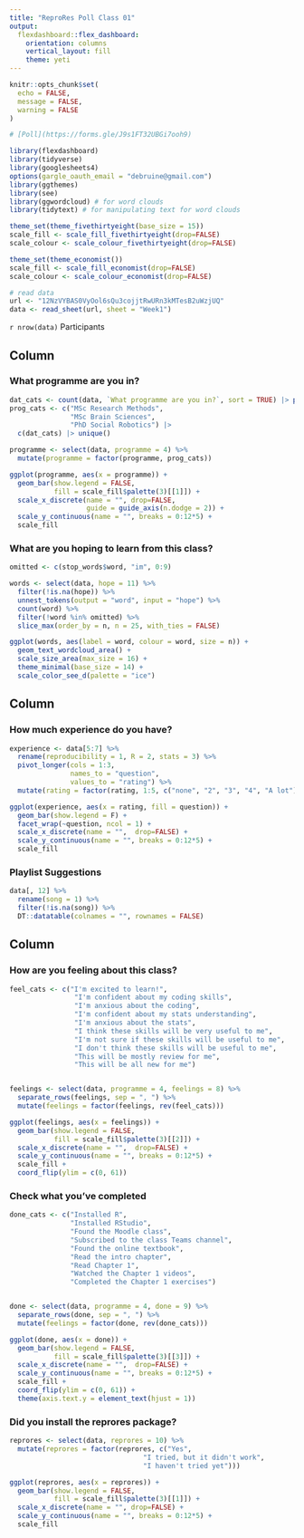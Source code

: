 ```yaml
---
title: "ReproRes Poll Class 01"
output: 
  flexdashboard::flex_dashboard:
    orientation: columns
    vertical_layout: fill
    theme: yeti
---
```


```r
knitr::opts_chunk$set(
  echo = FALSE,
  message = FALSE,
  warning = FALSE
)

# [Poll](https://forms.gle/J9s1FT32UBGi7ooh9)

library(flexdashboard)
library(tidyverse)
library(googlesheets4)
options(gargle_oauth_email = "debruine@gmail.com")
library(ggthemes)
library(see)
library(ggwordcloud) # for word clouds
library(tidytext) # for manipulating text for word clouds
```

```r
theme_set(theme_fivethirtyeight(base_size = 15))
scale_fill <- scale_fill_fivethirtyeight(drop=FALSE)
scale_colour <- scale_colour_fivethirtyeight(drop=FALSE)
```

```r
theme_set(theme_economist())
scale_fill <- scale_fill_economist(drop=FALSE)
scale_colour <- scale_colour_economist(drop=FALSE)
```



```r
# read data
url <- "12NzVYBAS0VyOol6sQu3cojjtRwURn3kMTesB2uWzjUQ"
data <- read_sheet(url, sheet = "Week1")
```

`r nrow(data)` Participants

Column {data-width=300}
-----------------------------------------------------------------------

### What programme are you in?

```r
dat_cats <- count(data, `What programme are you in?`, sort = TRUE) |> pull(1)
prog_cats <- c("MSc Research Methods",
               "MSc Brain Sciences",
               "PhD Social Robotics") |>
  c(dat_cats) |> unique()

programme <- select(data, programme = 4) %>%
  mutate(programme = factor(programme, prog_cats))

ggplot(programme, aes(x = programme)) + 
  geom_bar(show.legend = FALSE,
           fill = scale_fill$palette(3)[[1]]) +
  scale_x_discrete(name = "", drop=FALSE, 
                   guide = guide_axis(n.dodge = 2)) +
  scale_y_continuous(name = "", breaks = 0:12*5) +
  scale_fill
```

### What are you hoping to learn from this class?

```r
omitted <- c(stop_words$word, "im", 0:9)

words <- select(data, hope = 11) %>%
  filter(!is.na(hope)) %>%
  unnest_tokens(output = "word", input = "hope") %>%
  count(word) %>%
  filter(!word %in% omitted) %>%
  slice_max(order_by = n, n = 25, with_ties = FALSE)

ggplot(words, aes(label = word, colour = word, size = n)) +
  geom_text_wordcloud_area() +
  scale_size_area(max_size = 16) +
  theme_minimal(base_size = 14) +
  scale_color_see_d(palette = "ice") 
```

Column {data-width=300}
-----------------------------------------------------------------------


### How much experience do you have?

```r
experience <- data[5:7] %>%
  rename(reproducibility = 1, R = 2, stats = 3) %>%
  pivot_longer(cols = 1:3, 
               names_to = "question",
               values_to = "rating") %>%
  mutate(rating = factor(rating, 1:5, c("none", "2", "3", "4", "A lot")))

ggplot(experience, aes(x = rating, fill = question)) + 
  geom_bar(show.legend = F) +
  facet_wrap(~question, ncol = 1) +
  scale_x_discrete(name = "",  drop=FALSE) +
  scale_y_continuous(name = "", breaks = 0:12*5) +
  scale_fill
```

### Playlist Suggestions

```r
data[, 12] %>%
  rename(song = 1) %>%
  filter(!is.na(song)) %>%
  DT::datatable(colnames = "", rownames = FALSE)
```


Column {data-width=300}
-----------------------------------------------------------------------

### How are you feeling about this class?

```r
feel_cats <- c("I'm excited to learn!", 
                "I'm confident about my coding skills", 
                "I'm anxious about the coding",
                "I'm confident about my stats understanding",
                "I'm anxious about the stats",
                "I think these skills will be very useful to me",
                "I'm not sure if these skills will be useful to me",
                "I don't think these skills will be useful to me",
                "This will be mostly review for me",
                "This will be all new for me")


feelings <- select(data, programme = 4, feelings = 8) %>%
  separate_rows(feelings, sep = ", ") %>%
  mutate(feelings = factor(feelings, rev(feel_cats)))

ggplot(feelings, aes(x = feelings)) +
  geom_bar(show.legend = FALSE,
           fill = scale_fill$palette(3)[[2]]) +
  scale_x_discrete(name = "",  drop=FALSE) +
  scale_y_continuous(name = "", breaks = 0:12*5) +
  scale_fill +
  coord_flip(ylim = c(0, 61)) 
```

### Check what you've completed

```r
done_cats <- c("Installed R",
               "Installed RStudio",
               "Found the Moodle class",
               "Subscribed to the class Teams channel",
               "Found the online textbook",
               "Read the intro chapter",
               "Read Chapter 1",
               "Watched the Chapter 1 videos",
               "Completed the Chapter 1 exercises")


done <- select(data, programme = 4, done = 9) %>%
  separate_rows(done, sep = ", ") %>%
  mutate(feelings = factor(done, rev(done_cats)))

ggplot(done, aes(x = done)) +
  geom_bar(show.legend = FALSE, 
           fill = scale_fill$palette(3)[[3]]) +
  scale_x_discrete(name = "",  drop=FALSE) +
  scale_y_continuous(name = "", breaks = 0:12*5) +
  scale_fill +
  coord_flip(ylim = c(0, 61)) +
  theme(axis.text.y = element_text(hjust = 1))
```

### Did you install the reprores package?

```r
reprores <- select(data, reprores = 10) %>%
  mutate(reprores = factor(reprores, c("Yes",
                                 "I tried, but it didn't work",
                                 "I haven't tried yet")))

ggplot(reprores, aes(x = reprores)) + 
  geom_bar(show.legend = FALSE,
           fill = scale_fill$palette(3)[[1]]) +
  scale_x_discrete(name = "", drop=FALSE) +
  scale_y_continuous(name = "", breaks = 0:12*5) +
  scale_fill
```

